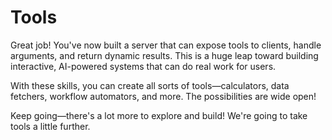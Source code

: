 # Tools

<EpicVideo url="https://www.epicai.pro/workshops/day-1-setup-intro-and-tools/break~fvaf4" />

Great job! You've now built a server that can expose tools to clients, handle
arguments, and return dynamic results. This is a huge leap toward building
interactive, AI-powered systems that can do real work for users.

With these skills, you can create all sorts of tools—calculators, data fetchers,
workflow automators, and more. The possibilities are wide open!

Keep going—there's a lot more to explore and build! We're going to take tools a
little further.
